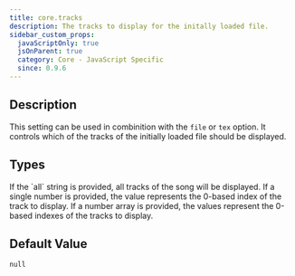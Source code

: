 ```yaml
---
title: core.tracks
description: The tracks to display for the initally loaded file.
sidebar_custom_props:
  javaScriptOnly: true
  jsOnParent: true
  category: Core - JavaScript Specific
  since: 0.9.6
---
```


<SinceBadge since="0.9.6" />


## Description

This setting can be used in combinition with the `file` or `tex` option. It controls which of the tracks
of the initially loaded file should be displayed.

<PropertyDescription showJson={true} />

## Types

<TypeTable>
    <TypeRow type="all" name="'all'">
        If the `all` string is provided, all tracks of the song will be displayed. 
    </TypeRow>
    <TypeRow type="all" name="int">
        If a single number is provided, the value represents the 0-based index of the track to display. 
    </TypeRow>
    <TypeRow type="all" name="int[]">
        If a number array is provided, the values represent the 0-based indexes of the tracks to display.
    </TypeRow>
</TypeTable>


## Default Value

`null`
